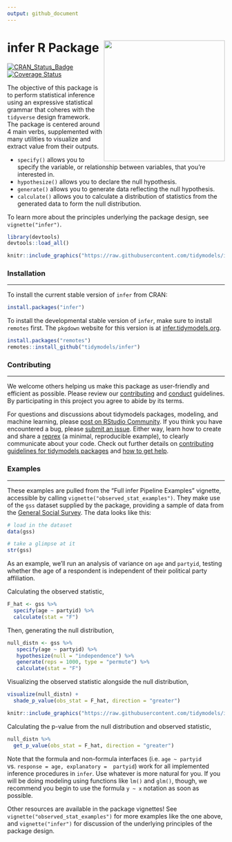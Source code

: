 ```yaml
---
output: github_document
---
```


# infer R Package <img src="https://github.com/tidymodels/infer/blob/master/figs/infer_gnome.png?raw=true" align="right" width=280 />




<!--figs/infer.svg-->
<!--http://www.r-pkg.org/badges/version/infer-->
<!--figs/master.svg-->
<!--https://img.shields.io/codecov/c/github/tidymodels/infer/master.svg-->

[![CRAN_Status_Badge](https://www.r-pkg.org/badges/version/infer)](https://cran.r-project.org/package=infer)[![Coverage Status](https://img.shields.io/codecov/c/github/tidymodels/infer/master.svg)](https://codecov.io/github/tidymodels/infer/?branch=master)

The objective of this package is to perform statistical inference using an expressive statistical grammar that coheres with the `tidyverse` design framework. The package is centered around 4 main verbs, supplemented with many utilities to visualize and extract value from their outputs.

+ `specify()` allows you to specify the variable, or relationship between variables, that you're interested in.
+ `hypothesize()` allows you to declare the null hypothesis.
+ `generate()` allows you to generate data reflecting the null hypothesis.
+ `calculate()` allows you to calculate a distribution of statistics from the generated data to form the null distribution.

To learn more about the principles underlying the package design, see `vignette("infer")`.

```r
library(devtools)
devtools::load_all()
```

```r
knitr::include_graphics("https://raw.githubusercontent.com/tidymodels/infer/master/figs/ht-diagram.png")
```

### Installation

------------------------------------------------------------------------

To install the current stable version of `infer` from CRAN:

```r
install.packages("infer")
```

To install the developmental stable version of `infer`, make sure to install `remotes` first. The `pkgdown` website for this version is at [infer.tidymodels.org](https://infer.tidymodels.org/).

```r
install.packages("remotes")
remotes::install_github("tidymodels/infer")
```

### Contributing

------------------------------------------------------------------------

We welcome others helping us make this package as user-friendly and efficient as possible. Please review our [contributing](https://github.com/tidymodels/infer/blob/master/CONTRIBUTING.md) and [conduct](https://github.com/tidymodels/infer/blob/master/CONDUCT.md) guidelines. By participating in this project you agree to abide by its terms.

For questions and discussions about tidymodels packages, modeling, and machine learning, please [post on RStudio Community](https://rstd.io/tidymodels-community). If you think you have encountered a bug, please [submit an issue](https://github.com/tidymodels/infer/issues). Either way, learn how to create and share a [reprex](https://rstd.io/reprex) (a minimal, reproducible example), to clearly communicate about your code. Check out further details on [contributing guidelines for tidymodels packages](https://www.tidymodels.org/contribute/) and [how to get help](https://www.tidymodels.org/help/).

### Examples

------------------------------------------------------------------------

These examples are pulled from the "Full infer Pipeline Examples" vignette, accessible by calling `vignette("observed_stat_examples")`. They make use of the `gss` dataset supplied by the package, providing a sample of data from the [General Social Survey](https://gss.norc.org). The data looks like this:

```r
# load in the dataset
data(gss)

# take a glimpse at it
str(gss)
```

As an example, we'll run an analysis of variance on `age` and `partyid`, testing whether the age of a respondent is independent of their political party affiliation.

Calculating the observed statistic,

```r
F_hat <- gss %>% 
  specify(age ~ partyid) %>%
  calculate(stat = "F")
```

Then, generating the null distribution,

```r
null_distn <- gss %>%
   specify(age ~ partyid) %>%
   hypothesize(null = "independence") %>%
   generate(reps = 1000, type = "permute") %>%
   calculate(stat = "F")
```

Visualizing the observed statistic alongside the null distribution,

```r
visualize(null_distn) +
  shade_p_value(obs_stat = F_hat, direction = "greater")
```

```r
knitr::include_graphics("https://raw.githubusercontent.com/tidymodels/infer/master/README_files/figure-gfm/viz-1.png")
```

Calculating the p-value from the null distribution and observed statistic,

```r
null_distn %>%
  get_p_value(obs_stat = F_hat, direction = "greater")
```


Note that the formula and non-formula interfaces  (i.e. `age ~ partyid` vs. `response = age, explanatory =  partyid`) work for all implemented inference procedures in `infer`. Use whatever is more natural for you. If you will be doing modeling using functions like `lm()` and `glm()`, though, we recommend you begin to use the formula `y ~ x` notation as soon as possible.

Other resources are available in the package vignettes! See `vignette("observed_stat_examples")` for more examples like the one above, and `vignette("infer")` for discussion of the underlying principles of the package design.
